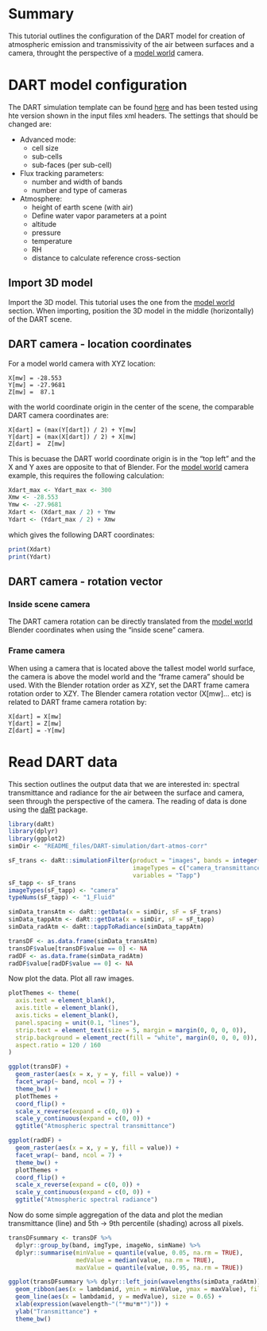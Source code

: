 # Summary 

This tutorial outlines the configuration of the DART model for creation of atmospheric emission and transmissivity of the air between surfaces and a camera, throught the perspective of a [model world](../Model-world) camera.

# DART model configuration

The DART simulation template can be found [here](README_files/DART-simulation) and has been tested using hte version shown in the input files xml headers. The settings that should be changed are:

- Advanced mode:
    - cell size 
    - sub-cells
    - sub-faces (per sub-cell)
- Flux tracking parameters:
    - number and width of bands
    - number and type of cameras
- Atmosphere:
    - height of earth scene (with air)
    - Define water vapor parameters at a point 
    - altitude
    - pressure
    - temperature
    - RH
    - distance to calculate reference cross-section

## Import 3D model

Import the 3D model. This tutorial uses the one from the [model world](../Model-world) section. When importing, position the 3D model in the middle (horizontally) of the DART scene.

## DART camera - location coordinates

For a model world camera with XYZ location:

```
X[mw] = -28.553
Y[mw] = -27.9681
Z[mw] =  87.1
```

with the world coordinate origin in the center of the scene, the comparable DART camera coordinates are:

```
X[dart] = (max(Y[dart]) / 2) + Y[mw]
Y[dart] = (max(X[dart]) / 2) + X[mw]
Z[dart] =  Z[mw]
```
This is becuase the DART world coordinate origin is in the "top left" and the X and Y axes are opposite to that of Blender. For the [model world](../Model-world) camera example, this requires the following calculation:

``` r
Xdart_max <- Ydart_max <- 300
Xmw <- -28.553
Ymw <- -27.9681
Xdart <- (Xdart_max / 2) + Ymw
Ydart <- (Ydart_max / 2) + Xmw
```
which gives the following DART coordinates:

``` r
print(Xdart)
print(Ydart)
```

## DART camera - rotation vector

### Inside scene camera

The DART camera rotation can be directly translated from the [model world](../Model-world) Blender coordinates when using the "inside scene" camera. 

### Frame camera

When using a camera that is located above the tallest model world surface, the camera is above the model world and the "frame camera" should be used. With the Blender rotation order as XZY, set the DART frame camera rotation order to XZY. The Blender camera rotation vector (X[mw]... etc) is related to DART frame camera rotation by: 

```
X[dart] = X[mw]
Y[dart] = Z[mw]
Z[dart] = -Y[mw]
```

# Read DART data

This section outlines the output data that we are interested in: spectral transmittance and radiance for the air between the surface and camera, seen through the perspective of the camera. The reading of data is done using the [daRt](https://github.com/willmorrison1/daRt) package.

```r
library(daRt)
library(dplyr)
library(ggplot2)
simDir <- "README_files/DART-simulation/dart-atmos-corr"

sF_trans <- daRt::simulationFilter(product = "images", bands = integer(), iters = "ITERX", 
                                   imageTypes = c("camera_transmittance"), typeNums = "",
                                   variables = "Tapp")
sF_tapp <- sF_trans
imageTypes(sF_tapp) <- "camera"
typeNums(sF_tapp) <- "1_Fluid"

simData_transAtm <- daRt::getData(x = simDir, sF = sF_trans)
simData_tappAtm <- daRt::getData(x = simDir, sF = sF_tapp)
simData_radAtm <- daRt::tappToRadiance(simData_tappAtm)

transDF <- as.data.frame(simData_transAtm)
transDF$value[transDF$value == 0] <- NA
radDF <- as.data.frame(simData_radAtm)
radDF$value[radDF$value == 0] <- NA

```

Now plot the data. Plot all raw images.
``` r

plotThemes <- theme(
  axis.text = element_blank(),
  axis.title = element_blank(),
  axis.ticks = element_blank(), 
  panel.spacing = unit(0.1, "lines"),
  strip.text = element_text(size = 5, margin = margin(0, 0, 0, 0)),
  strip.background = element_rect(fill = "white", margin(0, 0, 0, 0)),
  aspect.ratio = 120 / 160
)

ggplot(transDF) +
  geom_raster(aes(x = x, y = y, fill = value)) +
  facet_wrap(~ band, ncol = 7) +
  theme_bw() +
  plotThemes +
  coord_flip() +
  scale_x_reverse(expand = c(0, 0)) +
  scale_y_continuous(expand = c(0, 0)) +
  ggtitle("Atmospheric spectral transmittance")

ggplot(radDF) +
  geom_raster(aes(x = x, y = y, fill = value)) +
  facet_wrap(~ band, ncol = 7) +
  theme_bw() +
  plotThemes +
  coord_flip() +
  scale_x_reverse(expand = c(0, 0)) +
  scale_y_continuous(expand = c(0, 0)) +
  ggtitle("Atmospheric spectral radiance")

```

Now do some simple aggregation of the data and plot the median transmittance (line) and 5th -> 9th percentile (shading) across all pixels.
```r
transDFsummary <- transDF %>%
  dplyr::group_by(band, imgType, imageNo, simName) %>%
  dplyr::summarise(minValue = quantile(value, 0.05, na.rm = TRUE),
                   medValue = median(value, na.rm = TRUE),
                   maxValue = quantile(value, 0.95, na.rm = TRUE))

ggplot(transDFsummary %>% dplyr::left_join(wavelengths(simData_radAtm))) +
  geom_ribbon(aes(x = lambdamid, ymin = minValue, ymax = maxValue), fill = "grey") +
  geom_line(aes(x = lambdamid, y = medValue), size = 0.65) +
  xlab(expression(wavelength~"("*mu*m*")")) +
  ylab("Transmittance") + 
  theme_bw()

```

